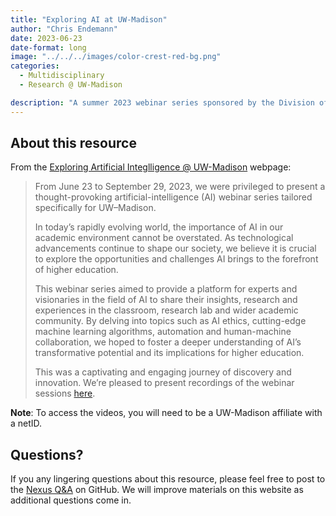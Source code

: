 ```yaml
---
title: "Exploring AI at UW-Madison"
author: "Chris Endemann"
date: 2023-06-23
date-format: long
image: "../../../images/color-crest-red-bg.png"
categories:
  - Multidisciplinary
  - Research @ UW-Madison

description: "A summer 2023 webinar series sponsored by the Division of Information Technology and the Data Science Institute."
---
```

## About this resource
From the [Exploring Artificial Integlligence @ UW-Madison](https://it.wisc.edu/exploring-artificial-intelligence-uw-madison/) webpage:

> From June 23 to September 29, 2023, we were privileged to present a thought-provoking artificial-intelligence (AI) webinar series tailored specifically for UW–Madison.
> 
> In today’s rapidly evolving world, the importance of AI in our academic environment cannot be overstated. As technological advancements continue to shape our society, we believe it is crucial to explore the opportunities and challenges AI brings to the forefront of higher education.
> 
> This webinar series aimed to provide a platform for experts and visionaries in the field of AI to share their insights, research and experiences in the classroom, research lab and wider academic community. By delving into topics such as AI ethics, cutting-edge machine learning algorithms, automation and human-machine collaboration, we hoped to foster a deeper understanding of AI’s transformative potential and its implications for higher education.
> 
> This was a captivating and engaging journey of discovery and innovation. We’re pleased to present recordings of the webinar sessions [here](https://it.wisc.edu/exploring-artificial-intelligence-uw-madison/).

**Note**: To access the videos, you will need to be a UW-Madison affiliate with a netID.

## Questions?
If you any lingering questions about this resource, please feel free to post to the [Nexus Q&A](https://github.com/UW-Madison-DataScience/ML-X-Nexus/discussions/categories/q-a) on GitHub. We will improve materials on this website as additional questions come in.
